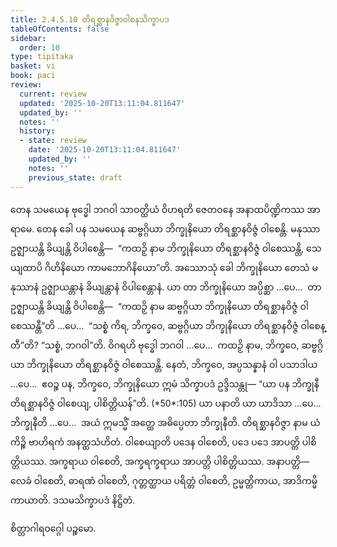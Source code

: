 ```yaml
---
title: 2.4.5.10 တိရစ္ဆာနဝိဇ္ဇာဝါစနသိက္ခာပဒ
tableOfContents: false
sidebar:
  order: 10
type: tipitaka
basket: vi
book: paci
review:
  current: review
  updated: '2025-10-20T13:11:04.811647'
  updated_by: ''
  notes: ''
  history:
  - state: review
    date: '2025-10-20T13:11:04.811647'
    updated_by: ''
    notes: ''
    previous_state: draft
---
```



<DynamicBreadcrumb />


<ReviewStatus review={frontmatter.review} showDetails={true} />

<HypothesisAnnotation frontmatter={frontmatter} />

<Division number="1017" book="paci" e="ch" v="2" p="402">

<Paragraph number="3079" book="paci">
တေန သမယေန ဗုဒ္ဓေါ ဘဂဝါ သာဝတ္ထိယံ ဝိဟရတိ ဇေတဝနေ အနာထပိဏ္ဍိကဿ အာရာမေ. တေန ခေါ ပန သမယေန ဆဗ္ဗဂ္ဂိယာ ဘိက္ခုနိယော တိရစ္ဆာနဝိဇ္ဇံ ဝါစေန္တိ. မနုဿာ ဥဇ္ဈာယန္တိ ခိယျန္တိ ဝိပါစေန္တိ—  “ကထဉှိ နာမ ဘိက္ခုနိယော တိရစ္ဆာနဝိဇ္ဇံ ဝါစေဿန္တိ, သေယျထာပိ ဂိဟိနိယော ကာမဘောဂိနိယော”တိ.
</Paragraph>

<Paragraph number="3080" book="paci">
အဿောသုံ ခေါ ဘိက္ခုနိယော တေသံ မနုဿာနံ ဥဇ္ဈာယန္တာနံ ခိယျန္တာနံ ဝိပါစေန္တာနံ. ယာ တာ ဘိက္ခုနိယော အပ္ပိစ္ဆာ …ပေ…  တာ ဥဇ္ဈာယန္တိ ခိယျန္တိ ဝိပါစေန္တိ—  “ကထဉှိ နာမ ဆဗ္ဗဂ္ဂိယာ ဘိက္ခုနိယော တိရစ္ဆာနဝိဇ္ဇံ ဝါစေဿန္တီ”တိ …ပေ…  “သစ္စံ ကိရ, ဘိက္ခဝေ, ဆဗ္ဗဂ္ဂိယာ ဘိက္ခုနိယော တိရစ္ဆာနဝိဇ္ဇံ ဝါစေန္တီ”တိ? “သစ္စံ, ဘဂဝါ”တိ. ဝိဂရဟိ ဗုဒ္ဓေါ ဘဂဝါ …ပေ…  ကထဉှိ နာမ, ဘိက္ခဝေ, ဆဗ္ဗဂ္ဂိယာ ဘိက္ခုနိယော တိရစ္ဆာနဝိဇ္ဇံ ဝါစေဿန္တိ. နေတံ, ဘိက္ခဝေ, အပ္ပသန္နာနံ ဝါ ပသာဒါယ …ပေ…  ဧဝဉ္စ ပန, ဘိက္ခဝေ, ဘိက္ခုနိယော ဣမံ သိက္ခာပဒံ ဥဒ္ဒိသန္တု—
</Paragraph>

</Division>
<Division number="1018" book="paci" e="ch" v="2" p="402">

<Paragraph number="3081" book="paci">
<Emphasis>“ယာ ပန ဘိက္ခုနီ တိရစ္ဆာနဝိဇ္ဇံ ဝါစေယျ, ပါစိတ္တိယန်”</Emphasis>တိ. (*50*:<Emphasis>105</Emphasis>)
</Paragraph>

</Division>
<Division number="1019" book="paci" e="ch" v="2" p="402">

<Paragraph number="3082" book="paci">
<Emphasis>ယာ ပနာ</Emphasis>တိ ယာ ယာဒိသာ …ပေ…  <Emphasis>ဘိက္ခုနီ</Emphasis>တိ …ပေ…  အယံ ဣမသ္မိံ အတ္ထေ အဓိပ္ပေတာ ဘိက္ခုနီတိ.
</Paragraph>

<Paragraph number="3083" book="paci">
<Emphasis>တိရစ္ဆာနဝိဇ္ဇာ</Emphasis> နာမ ယံ ကိဉ္စိ ဗာဟိရကံ အနတ္ထသံဟိတံ.
</Paragraph>

<Paragraph number="3084" book="paci">
<Emphasis>ဝါစေယျာ</Emphasis>တိ ပဒေန ဝါစေတိ, ပဒေ ပဒေ အာပတ္တိ ပါစိတ္တိယဿ. အက္ခရာယ ဝါစေတိ, အက္ခရက္ခရာယ အာပတ္တိ ပါစိတ္တိယဿ.
</Paragraph>

</Division>
<Division number="1020" book="paci" e="ch" v="2" p="403">

<Paragraph number="3085" book="paci">
အနာပတ္တိ—  လေခံ ဝါစေတိ, ဓာရဏံ ဝါစေတိ, ဂုတ္တတ္ထာယ ပရိတ္တံ ဝါစေတိ, ဥမ္မတ္တိကာယ, အာဒိကမ္မိကာယာတိ.

</Paragraph>
</Division>

<Paragraph number="3086" type="center" book="paci">
ဒသမသိက္ခာပဒံ နိဋ္ဌိတံ.

  
စိတ္တာဂါရဝဂ္ဂေါ ပဉ္စမော.
</Paragraph>
